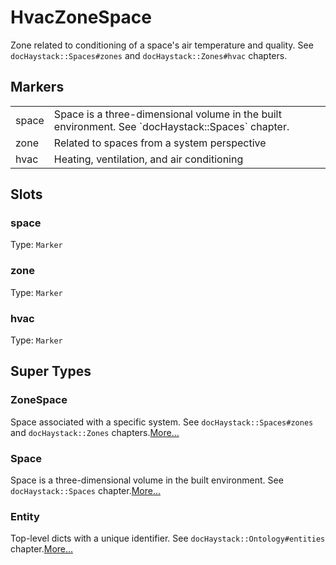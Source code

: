 # HvacZoneSpace
Zone related to conditioning of a space&#39;s air temperature and quality.
See `docHaystack::Spaces#zones` and `docHaystack::Zones#hvac` chapters.
## Markers
<table>
<tbody>
<tr>
<td className='p-2 align-top'><span className='bg-sky-200 rounded-md px-3 py-1 text-sky-700 block font-semibold text-center text-sm'>space </span></td>
<td className='p-2 align-top'>Space is a three-dimensional volume in the built environment. See `docHaystack::Spaces` chapter.</td>
</tr>
<tr>
<td className='p-2 align-top'><span className='bg-sky-200 rounded-md px-3 py-1 text-sky-700 block font-semibold text-center text-sm'>zone </span></td>
<td className='p-2 align-top'>Related to spaces from a system perspective</td>
</tr>
<tr>
<td className='p-2 align-top'><span className='bg-sky-200 rounded-md px-3 py-1 text-sky-700 block font-semibold text-center text-sm'>hvac </span></td>
<td className='p-2 align-top'>Heating, ventilation, and air conditioning</td>
</tr>
</tbody>
</table>

## Slots

### space
Type: `Marker`

### zone
Type: `Marker`

### hvac
Type: `Marker`



## Super Types
### ZoneSpace
Space associated with a specific system.
See `docHaystack::Spaces#zones` and `docHaystack::Zones` chapters.[More...](/ph/entities/ZoneSpace)

### Space
Space is a three-dimensional volume in the built environment.
See `docHaystack::Spaces` chapter.[More...](/ph/entities/Space)

### Entity
Top-level dicts with a unique identifier.
See `docHaystack::Ontology#entities` chapter.[More...](/ph/entities/Entity)


